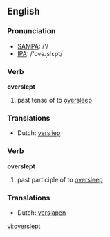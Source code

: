 ==English==

===Pronunciation===
*[[w:SAMPA|SAMPA]]: /'/
*[[w:IPA|IPA]]: /'ovəɻslεpt/

===Verb===
'''overslept'''

# past tense of to [[oversleep]]

===Translations===
*Dutch: [[versliep]]

===Verb===
'''overslept'''

# past participle of to [[oversleep]]

===Translations===
*Dutch: [[verslapen]]

[[vi:overslept]]
